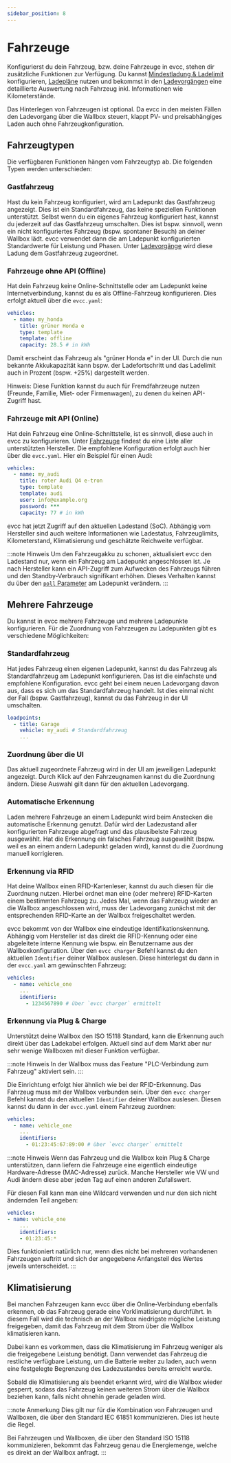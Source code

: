 ```yaml
---
sidebar_position: 8
---
```



# Fahrzeuge

Konfigurierst du dein Fahrzeug, bzw. deine Fahrzeuge in evcc, stehen dir zusätzliche Funktionen zur Verfügung.
Du kannst [Mindestladung & Ladelimit](./limits) konfigurieren, [Ladepläne](./plans) nutzen und bekommst in den [Ladevorgängen](./sessions) eine detaillierte Auswertung nach Fahrzeug inkl. Informationen wie Kilometerstände.

Das Hinterlegen von Fahrzeugen ist optional. Da evcc in den meisten Fällen den Ladevorgang über die Wallbox steuert, klappt PV- und preisabhängiges Laden auch ohne Fahrzeugkonfiguration.

## Fahrzeugtypen

Die verfügbaren Funktionen hängen vom Fahrzeugtyp ab. Die folgenden Typen werden unterschieden:

### Gastfahrzeug

Hast du kein Fahrzeug konfiguriert, wird am Ladepunkt das Gastfahrzeug angezeigt.
Dies ist ein Standardfahrzeug, das keine speziellen Funktionen unterstützt.
Selbst wenn du ein eigenes Fahrzeug konfiguriert hast, kannst du jederzeit auf das Gastfahrzeug umschalten.
Dies ist bspw. sinnvoll, wenn ein nicht konfiguriertes Fahrzeug (bspw. spontaner Besuch) an deiner Wallbox lädt.
evcc verwendet dann die am Ladepunkt konfigurierten Standardwerte für Leistung und Phasen.
Unter [Ladevorgänge](./sessions) wird diese Ladung dem Gastfahrzeug zugeordnet.

### Fahrzeuge ohne API (Offline)

Hat dein Fahrzeug keine Online-Schnittstelle oder am Ladepunkt keine Internetverbindung, kannst du es als Offline-Fahrzeug konfigurieren.
Dies erfolgt aktuell über die `evcc.yaml`:

```yaml
vehicles:
  - name: my_honda
    title: grüner Honda e
    type: template
    template: offline
    capacity: 28.5 # in kWh
```

Damit erscheint das Fahrzeug als "grüner Honda e" in der UI.
Durch die nun bekannte Akkukapazität kann bspw. der Ladefortschritt und das Ladelimit auch in Prozent (bspw. +25%) dargestellt werden.

Hinweis: Diese Funktion kannst du auch für Fremdfahrzeuge nutzen (Freunde, Familie, Miet- oder Firmenwagen), zu denen du keinen API-Zugriff hast.

### Fahrzeuge mit API (Online)

Hat dein Fahrzeug eine Online-Schnittstelle, ist es sinnvoll, diese auch in evcc zu konfigurieren.
Unter [Fahrzeuge](../devices/vehicles) findest du eine Liste aller unterstützten Hersteller.
Die empfohlene Konfiguration erfolgt auch hier über die `evcc.yaml`. Hier ein Beispiel für einen Audi:

```yaml
vehicles:
  - name: my_audi
    title: roter Audi Q4 e-tron
    type: template
    template: audi
    user: info@example.org
    password: ***
    capacity: 77 # in kWh
```

evcc hat jetzt Zugriff auf den aktuellen Ladestand (SoC).
Abhängig vom Hersteller sind auch weitere Informationen wie Ladestatus, Fahrzeuglimits, Kilometerstand, Klimatisierung und geschätzte Reichweite verfügbar.

:::note Hinweis
Um den Fahrzeugakku zu schonen, aktualisiert evcc den Ladestand nur, wenn ein Fahrzeug am Ladepunkt angeschlossen ist.
Je nach Hersteller kann ein API-Zugriff zum Aufwecken des Fahrzeugs führen und den Standby-Verbrauch signifikant erhöhen.
Dieses Verhalten kannst du über den [`poll` Parameter](../reference/configuration/loadpoints/#poll) am Ladepunkt verändern.
:::

## Mehrere Fahrzeuge

Du kannst in evcc mehrere Fahrzeuge und mehrere Ladepunkte konfigurieren.
Für die Zuordnung von Fahrzeugen zu Ladepunkten gibt es verschiedene Möglichkeiten:

### Standardfahrzeug

Hat jedes Fahrzeug einen eigenen Ladepunkt, kannst du das Fahrzeug als Standardfahrzeug am Ladepunkt konfigurieren.
Das ist die einfachste und empfohlene Konfiguration.
evcc geht bei einem neuen Ladevorgang davon aus, dass es sich um das Standardfahrzeug handelt.
Ist dies einmal nicht der Fall (bspw. Gastfahrzeug), kannst du das Fahrzeug in der UI umschalten.

```yaml
loadpoints:
  - title: Garage
    vehicle: my_audi # Standardfahrzeug
    ...
```

### Zuordnung über die UI

Das aktuell zugeordnete Fahrzeug wird in der UI am jeweiligen Ladepunkt angezeigt.
Durch Klick auf den Fahrzeugnamen kannst du die Zuordnung ändern.
Diese Auswahl gilt dann für den aktuellen Ladevorgang.

<Screenshot
  name="features/screenshots/vehicle-select"
  caption="Ändern eines Fahrzeuges am Ladepunkt"
/>

### Automatische Erkennung

Laden mehrere Fahrzeuge an einem Ladepunkt wird beim Anstecken die automatische Erkennung genutzt.
Dafür wird der Ladezustand aller konfigurierten Fahrzeuge abgefragt und das plausibelste Fahrzeug ausgewählt.
Hat die Erkennung ein falsches Fahrzeug ausgewählt (bspw. weil es an einem andern Ladepunkt geladen wird), kannst du die Zuordnung manuell korrigieren.

### Erkennung via RFID

Hat deine Wallbox einen RFID-Kartenleser, kannst du auch diesen für die Zuordnung nutzen.
Hierbei ordnet man eine (oder mehrere) RFID-Karten einem bestimmten Fahrzeug zu.
Jedes Mal, wenn das Fahrzeug wieder an die Wallbox angeschlossen wird, muss der Ladevorgang zunächst mit der entsprechenden RFID-Karte an der Wallbox freigeschaltet werden.

evcc bekommt von der Wallbox eine eindeutige Identifikationskennung.
Abhängig vom Hersteller ist das direkt die RFID-Kennung oder eine abgeleitete interne Kennung wie bspw. ein Benutzername aus der Wallboxkonfiguration.
Über den `evcc charger` Befehl kannst du den aktuellen `Identifier` deiner Wallbox auslesen.
Diese hinterlegst du dann in der `evcc.yaml` am gewünschten Fahrzeug:

```yaml
vehicles:
  - name: vehicle_one
    ...
    identifiers:
      - 1234567890 # über `evcc charger` ermittelt
```

### Erkennung via Plug & Charge

Unterstützt deine Wallbox den ISO 15118 Standard, kann die Erkennung auch direkt über das Ladekabel erfolgen.
Aktuell sind auf dem Markt aber nur sehr wenige Wallboxen mit dieser Funktion verfügbar.

:::note Hinweis
In der Wallbox muss das Feature "PLC-Verbindung zum Fahrzeug" aktiviert sein.
:::

Die Einrichtung erfolgt hier ähnlich wie bei der RFID-Erkennung.
Das Fahrzeug muss mit der Wallbox verbunden sein.
Über den `evcc charger` Befehl kannst du den aktuellen `Identifier` deiner Wallbox auslesen.
Diesen kannst du dann in der `evcc.yaml` einem Fahrzeug zuordnen:

```yaml
vehicles:
  - name: vehicle_one
    ...
    identifiers:
      - 01:23:45:67:89:00 # über `evcc charger` ermittelt
```

:::note Hinweis
Wenn das Fahrzeug und die Wallbox kein Plug & Charge unterstützen, dann liefern die Fahrzeuge eine eigentlich eindeutige Hardware-Adresse (MAC-Adresse) zurück.
Manche Hersteller wie VW und Audi ändern diese aber jeden Tag auf einen anderen Zufallswert.

Für diesen Fall kann man eine Wildcard verwenden und nur den sich nicht ändernden Teil angeben:

```yaml
vehicles:
- name: vehicle_one
    ...
    identifiers:
    - 01:23:45:*
```

Dies funktioniert natürlich nur, wenn dies nicht bei mehreren vorhandenen Fahrzeugen auftritt und sich der angegebene Anfangsteil des Wertes jeweils unterscheidet.
:::

## Klimatisierung

Bei manchen Fahrzeugen kann evcc über die Online-Verbindung ebenfalls erkennen, ob das Fahrzeug gerade eine Vorklimatisierung durchführt.
In diesem Fall wird die technisch an der Wallbox niedrigste mögliche Leistung freigegeben, damit das Fahrzeug mit dem Strom über die Wallbox klimatisieren kann.

Dabei kann es vorkommen, dass die Klimatisierung im Fahrzeug weniger als die freigegebene Leistung benötigt.
Dann verwendet das Fahrzeug die restliche verfügbare Leistung, um die Batterie weiter zu laden, auch wenn eine festgelegte Begrenzung des Ladezustandes bereits erreicht wurde.

Sobald die Klimatisierung als beendet erkannt wird, wird die Wallbox wieder gesperrt, sodass das Fahrzeug keinen weiteren Strom über die Wallbox beziehen kann, falls nicht ohnehin gerade geladen wird.

:::note Anmerkung
Dies gilt nur für die Kombination von Fahrzeugen und Wallboxen, die über den Standard IEC 61851 kommunizieren. Dies ist heute die Regel.

Bei Fahrzeugen und Wallboxen, die über den Standard ISO 15118 kommunizieren, bekommt das Fahrzeug genau die Energiemenge, welche es direkt an der Wallbox anfragt.
:::
